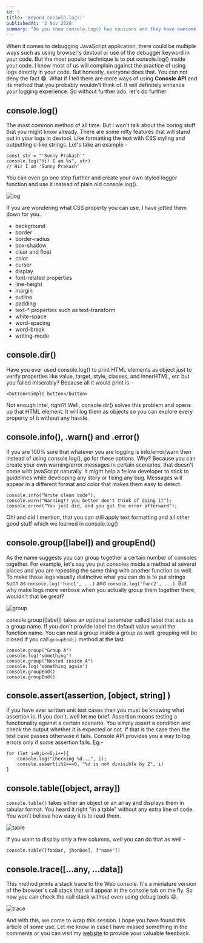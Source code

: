 ```yaml
---
id: 5
title: 'Beyond console.log()'
publishedAt: '2 Nov 2020'
summary: "Do you know console.log() has cousions and they have awesome superpowers?"
---
```


When it comes to debugging JavaScript application, there could be multiple ways such as using browser's devtool or use of the debugger keyword in your code. But the most popular technique is to put console.log() inside your code. I know most of us will complain against the practice of using logs directly in your code. But honestly, everyone does that. You can not deny the fact 😁. What if I tell there are more ways of using **Conosle API** and its method that you probably wouldn't think of. It will definitely enhance your logging experience. So without further ado, let's do further

## console.log()
	
The most common method of all time. But I won't talk about the boring stuff that you might know already. There are some nifty features that will stand out in your logs in devtool. Like formatting the text with CSS styling and outputting c-like strings. Let's take an example -
```
const str = "'Sunny Prakash'"
console.log("Hi! I am %s", str)
// Hi! I am 'Sunny Prakash'
```

You can even go one step further and create your own styled logger function and use it instead of plain old console.log(). 

![log](https://dev-to-uploads.s3.amazonaws.com/i/l88jvaoca0p6190yvvrv.png)

If you are wondering what CSS property you can use, I have jotted them down for you.

- background
- border
- border-radius
- box-shadow
- clear and float
- color
- cursor
- display
- font-related properties
- line-height
- margin
- outline
- padding
- text-* properties such as text-transform
- white-space
- word-spacing
- word-break
- writing-mode

## console.dir()
	
Have you ever used console.log() to print HTML elements as object just to verify properties like value, target, style, classes, and innerHTML, etc but you failed miserably? Because all it would print is -
```
<button>Simple button</button>
```
Not enough intel, right?! Well, console.dir() solves this problem and opens up that HTML element. It will log them as objects so you can explore every property of it without any hassle.

## console.info(), .warn() and .error()

If you are 100% sure that whatever you are logging is info/error/warn then instead of using console.log(), go for these options. Why? Because you can create your own warning/error messages in certain scenarios, that doesn't come with javaScript naturally. It might help a fellow developer to stick to guidelines while developing any story or fixing any bug. Messages will appear in a different format and color that makes them easy to detect.
```
console.info("Write clean code");
console.warn("Warning!! you better don't think of doing it");
console.error("You just did, and you got the error afterward");
```
Oh! and did I mention, that you can still apply text formatting and all other good stuff which we learned in console.log()

## console.group([label]) and groupEnd()
As the name suggests you can group together a certain number of consoles together. For example, let's say you put consoles inside a method at several places and you are repeating the same thing with another function as well. To make those logs visually distinctive what you can do is to put strings such as `console.log('func1', ...)` and `console.log('func2', ...)`. But why make logs more verbose when you actually group them together there, wouldn't that be great? 

![group](https://dev-to-uploads.s3.amazonaws.com/i/xhran277isbb3llqz1qh.png)

console.group([label]) takes an optional parameter called label that acts as a group name. If you don't provide label the default value would the function name. You can nest a group inside a group as well. grouping will be closed if you call `groupEnd()` method at the last.
```
console.group("Group A")
console.log('something')
console.group("Nested inside A")
console.log('something again')
console.groupEnd()
console.groupEnd()
```
## console.assert(assertion, [object, string] )
If you have ever written unit test cases then you must be knowing what assertion is. If you don't, well let me brief. Assertion means testing a functionality against a certain scenario. You simply assert a condition and check the output whether it is expected or not. If that is the case then the test case passes otherwise it fails. Console API provides you a way to log errors only if some assertion fails. Eg:-
```
for (let i=0;i<=5;i++){
	console.log("checking %d...", i);
	console.assert(i%2===0, "%d is not divisible by 2", i)
}
```
## console.table([object, array])

`console.table()` takes either an object or an array and displays them in tabular format. You heard it right "in a table" without any extra line of code. You won't believe how easy it is to read them.

![table](https://dev-to-uploads.s3.amazonaws.com/i/oq0f5ttuwrsgrv8c2uuc.png)

If you want to display only a few columns, well you can do that as well -
```
console.table([fooBar, jhonDoe], ["name"])
```

## console.trace([...any, ...data])

This method prints a stack trace to the Web console. It's a miniature version of the browser's call stack that will appear in the console tab on the fly. So now you can check the call stack without even using debug tools 😆.

![trace](https://dev-to-uploads.s3.amazonaws.com/i/i7oh875b0l02knqhzjf9.png)

And with this, we come to wrap this session. I hope you have found this article of some use. Let me know in case I have missed something in the comments or you can visit my [website](https://suprdev.netlify.app/contact) to provide your valuable feedback.